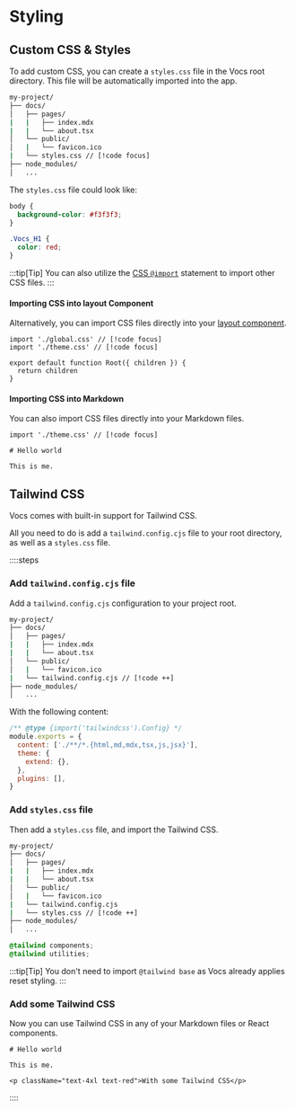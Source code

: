 # Styling

## Custom CSS & Styles

To add custom CSS, you can create a `styles.css` file in the Vocs root directory.
This file will be automatically imported into the app.

```bash
my-project/             
├── docs/
│   ├── pages/ 
|   |   ├── index.mdx 
|   |   └── about.tsx 
│   └── public/
│   |   └── favicon.ico
|   └── styles.css // [!code focus]
├── node_modules/
│   ...
```

The `styles.css` file could look like:

```css [styles.css]
body {
  background-color: #f3f3f3;
}

.Vocs_H1 {
  color: red;
}
```

:::tip[Tip]
You can also utilize the [CSS `@import`](https://vitejs.dev/guide/features.html#import-inlining-and-rebasing) statement to import other CSS files.
:::

#### Importing CSS into layout Component

Alternatively, you can import CSS files directly into your [layout component](/docs/structure#layout-component).

```tsx [layout.tsx]
import './global.css' // [!code focus]
import './theme.css' // [!code focus]

export default function Root({ children }) {
  return children
}
```

#### Importing CSS into Markdown

You can also import CSS files directly into your Markdown files.

```mdx [example.md]
import './theme.css' // [!code focus]

# Hello world

This is me.
```

## Tailwind CSS

Vocs comes with built-in support for Tailwind CSS.

All you need to do is add a `tailwind.config.cjs` file to your root directory, as well as a `styles.css` file.

::::steps

### Add `tailwind.config.cjs` file

Add a `tailwind.config.cjs` configuration to your project root.

```bash
my-project/             
├── docs/
│   ├── pages/ 
|   |   ├── index.mdx 
|   |   └── about.tsx 
│   └── public/
│   |   └── favicon.ico
|   └── tailwind.config.cjs // [!code ++]
├── node_modules/
│   ...
```

With the following content:

```js [tailwind.config.cjs]
/** @type {import('tailwindcss').Config} */
module.exports = {
  content: ['./**/*.{html,md,mdx,tsx,js,jsx}'],
  theme: {
    extend: {},
  },
  plugins: [],
}
```

### Add `styles.css` file

Then add a `styles.css` file, and import the Tailwind CSS.

```bash
my-project/             
├── docs/
│   ├── pages/ 
|   |   ├── index.mdx 
|   |   └── about.tsx 
│   └── public/
│   |   └── favicon.ico
|   └── tailwind.config.cjs
|   └── styles.css // [!code ++]
├── node_modules/
│   ...
```

```css [styles.css]
@tailwind components;
@tailwind utilities;
```

:::tip[Tip]
You don't need to import `@tailwind base` as Vocs already applies reset styling.
:::

### Add some Tailwind CSS

Now you can use Tailwind CSS in any of your Markdown files or React components.

```mdx [example.md]
# Hello world

This is me.

<p className="text-4xl text-red">With some Tailwind CSS</p>
```

::::